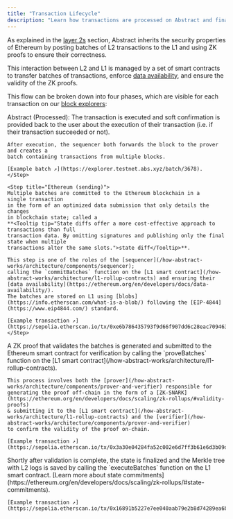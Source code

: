 ```yaml
---
title: "Transaction Lifecycle"
description: "Learn how transactions are processed on Abstract and finalized on Ethereum."
---
```


As explained in the [layer 2s](/how-abstract-works/architecture/layer-2s)
section, Abstract inherits the security properties of Ethereum by posting
batches of L2 transactions to the L1 and using ZK proofs to ensure their correctness.

This interaction between L2 and L1 is managed by a set of smart contracts to
transfer batches of transactions, enforce [data availability](https://ethereum.org/en/developers/docs/data-availability/),
and ensure the validity of the ZK proofs.

This flow can be broken down into four phases, which are visible for each transaction
on our [block explorers](/ecosystem/block-explorers):


<Steps>
  <Step title="Abstract (Processed)">
    Abstract (Processed): The transaction is executed and soft confirmation is 
    provided back to the user about the execution of their transaction (i.e. if their transaction succeeded or not). 

    After execution, the sequencer both forwards the block to the prover and creates a 
    batch containing transactions from multiple blocks. 
    
    [Example batch ↗](https://explorer.testnet.abs.xyz/batch/3678).
    </Step>
    
    <Step title="Ethereum (sending)">
    Multiple batches are committed to the Ethereum blockchain in a 
    single transaction
    in the form of an optimized data submission that only details the changes 
    in blockchain state; called a 
    **<Tooltip tip="State diffs offer a more cost-effective approach to transactions than full 
    transaction data. By omitting signatures and publishing only the final state when multiple 
    transactions alter the same slots.">state diff</Tooltip>**.

    This step is one of the roles of the [sequencer](/how-abstract-works/architecture/components/sequencer);
    calling the `commitBatches` function on the [L1 smart contract](/how-abstract-works/architecture/l1-rollup-contracts) and ensuring their [data availability](https://ethereum.org/en/developers/docs/data-availability/).
    The batches are stored on L1 using [blobs](https://info.etherscan.com/what-is-a-blob/) following the [EIP-4844](https://www.eip4844.com/) standard.
    
    [Example transaction ↗](https://sepolia.etherscan.io/tx/0xe6b786435793f9d66f907dd6c28eac709463e83e617a10f9afc64749719b85e5)
    </Step>
  
  <Step title="Ethereum (validating)">
    A ZK proof that validates the batches is generated and submitted to the 
    Ethereum smart contract for verification by calling the
    `proveBatches` function on the [L1 smart contract](/how-abstract-works/architecture/l1-rollup-contracts). 

    This process involves both the [prover](/how-abstract-works/architecture/components/prover-and-verifier) responsible for 
    generating the proof off-chain in the form of a [ZK-SNARK](https://ethereum.org/en/developers/docs/scaling/zk-rollups/#validity-proofs)
    & submitting it to the [L1 smart contract](/how-abstract-works/architecture/l1-rollup-contracts) and the [verifier](/how-abstract-works/architecture/components/prover-and-verifier)
    to confirm the validity of the proof on-chain.
    
    [Example transaction ↗](https://sepolia.etherscan.io/tx/0x3a30e04284fa52c002e6d7ff3b61e6d3b09d4c56c740162140687edb6405e38c)
  </Step>
  
  <Step title="Ethereum (executing)">
    Shortly after validation is complete, the state is finalized and the Merkle tree with L2 logs is saved
    by calling the `executeBatches` function on the L1 smart contract. [Learn more about state commitments](https://ethereum.org/en/developers/docs/scaling/zk-rollups/#state-commitments).
    
    [Example transaction ↗](https://sepolia.etherscan.io/tx/0x16891b5227e7ee040aab79e2b8d74289ea6b9b65c83680d533f03508758576e6)
  </Step>
</Steps>